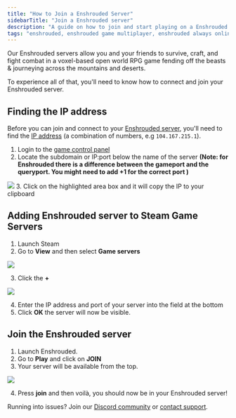 ---
title: "How to Join a Enshrouded Server"
sidebarTitle: "Join a Enshrouded server"
description: "A guide on how to join and start playing on a Enshrouded server."
tags: "enshrouded, enshrouded game multiplayer, enshrouded always online, enshrouded community server"
---
Our Enshrouded servers allow you and your friends to survive, craft, and fight combat in a voxel-based open world RPG game fending off the beasts & journeying across the mountains and deserts.

To experience all of that, you'll need to know how to connect and join your Enshrouded server.

## Finding the IP address

Before you can join and connect to your [Enshrouded server](https://berrybyte.net/enshrouded), you'll need to find the [IP address](https://whatismyipaddress.com/ip-address) (a combination of numbers, e.g `104.167.215.1`).

1. Login to the [game control panel](https://game.berrybyte.net)
2. Locate the subdomain or IP:port below the name of the server 
**(Note: for Enshrouded there is a difference between the gameport and the queryport. You might need to add +1 for the correct port )**
<Frame>
  <img src="/images/join-server.png" />
</Frame>
3. Click on the highlighted area box and it will copy the IP to your clipboard


## Adding Enshrouded server to Steam Game Servers
1. Launch Steam
2. Go to **View** and then select **Game servers**
<Frame>
  <img src="/images/steam-select-game-servers.png" />
</Frame>

3. Click the **+** 
<Frame>
  <img src="/images/add-server-steam.png" />
</Frame>

4. Enter the IP address and port of your server into the field at the bottom
5. Click **OK** the server will now be visible. 

## Join the Enshrouded server
1. Launch Enshrouded.
2. Go to **Play** and click on **JOIN**
3. Your server will be available from the top.

<Frame>
  <img src="/images/join-enshrouded-server.png" />
</Frame>

4. Press **join** and then voilà, you should now be in your Enshrouded server!

Running into issues? Join our [Discord community](https://berrybyte.net/discord) or [contact support](https://berrybyte.net/tickets).